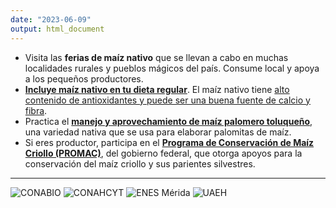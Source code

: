 ```yaml
---
date: "2023-06-09"
output: html_document
---
```


- Visita las **ferias de maíz nativo** que se llevan a cabo en muchas localidades rurales y pueblos mágicos del país. Consume local y apoya a los pequeños productores.
- [**Incluye maíz nativo en tu dieta regular**](https://youtu.be/Hhteef-4Kwk){target="_blank"}. El maíz nativo tiene [alto contenido de antioxidantes y puede ser una buena fuente de calcio y fibra](https://www.scielo.org.mx/scielo.php?script=sci_arttext&pid=S0187-73802013000500004){target="_blank"}.
- Practica el [**manejo y aprovechamiento de maíz palomero toluqueño**](https://youtu.be/yA60EtBClvs){target="_blank"}, una variedad nativa que se usa para elaborar palomitas de maíz.
- Si eres productor, participa en el [**Programa de Conservación de Maíz Criollo (PROMAC)**](https://www.gob.mx/conanp/acciones-y-programas/maiz-criollo){target="_blank"}, del gobierno federal, que otorga apoyos para la conservación del maíz criollo y sus parientes silvestres.

***

![CONABIO](logo_conabio.png) ![CONAHCYT](logo_conacyt.png) ![ENES Mérida](logo_enes.png) ![UAEH](logo_uaeh.png)
